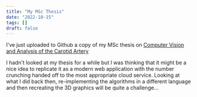 ```yaml
---
title: "My MSc Thesis"
date: "2022-10-15"
tags: []
draft: false
---
```


I've just uploaded to Github a copy of my MSc thesis on [Computer Vision and Analysis of the Carotid Artery](https://github.com/mikebarram/MSc-Thesis)

I hadn't looked at my thesis for a while but I was thinking that it might be a nice idea to replicate it as a modern web application with the number crunching handed off to the most appropriate cloud service. Looking at what I did back then, re-implementing the algorithms in a different language and then recreating the 3D graphics will be quite a challenge...